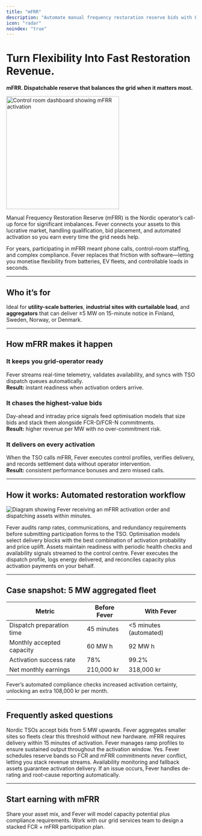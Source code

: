 ```yaml
---
title: "mFRR"
description: "Automate manual frequency restoration reserve bids with Fever’s real-time dispatch engine."
icon: "radar"
noindex: "true"
---
```


# Turn Flexibility Into Fast Restoration Revenue.

**mFRR. Dispatchable reserve that balances the grid when it matters most.**

<img
  src="/images/hero-dark.png"
  alt="Control room dashboard showing mFRR activation"
  noZoom={true}
  height="300"
  className="rounded-xl"
/>

Manual Frequency Restoration Reserve (mFRR) is the Nordic operator’s call-up force for significant imbalances. Fever connects your assets to this lucrative market, handling qualification, bid placement, and automated activation so you earn every time the grid needs help.

For years, participating in mFRR meant phone calls, control-room staffing, and complex compliance. Fever replaces that friction with software—letting you monetise flexibility from batteries, EV fleets, and controllable loads in seconds.

---

## Who it’s for

Ideal for **utility-scale batteries**, **industrial sites with curtailable load**, and **aggregators** that can deliver ≥5 MW on 15-minute notice in Finland, Sweden, Norway, or Denmark.

---

## How mFRR makes it happen

### It keeps you grid-operator ready
Fever streams real-time telemetry, validates availability, and syncs with TSO dispatch queues automatically.\
**Result:** instant readiness when activation orders arrive.

### It chases the highest-value bids
Day-ahead and intraday price signals feed optimisation models that size bids and stack them alongside FCR-D/FCR-N commitments.\
**Result:** higher revenue per MW with no over-commitment risk.

### It delivers on every activation
When the TSO calls mFRR, Fever executes control profiles, verifies delivery, and records settlement data without operator intervention.\
**Result:** consistent performance bonuses and zero missed calls.

---

## How it works: Automated restoration workflow

![Diagram showing Fever receiving an mFRR activation order and dispatching assets within minutes.](/images/hero-light.png)

<Steps>
  <Step title="Qualify the asset">
    Fever audits ramp rates, communications, and redundancy requirements before submitting participation forms to the TSO.
  </Step>
  <Step title="Forecast + bid">
    Optimisation models select delivery blocks with the best combination of activation probability and price uplift.
  </Step>
  <Step title="Standby mode">
    Assets maintain readiness with periodic health checks and availability signals streamed to the control centre.
  </Step>
  <Step title="Activation + settlement">
    Fever executes the dispatch profile, logs energy delivered, and reconciles capacity plus activation payments on your behalf.
  </Step>
</Steps>

---

## Case snapshot: 5 MW aggregated fleet

| Metric | Before Fever | With Fever |
| ------ | ------------ | ---------- |
| Dispatch preparation time | 45 minutes | &lt;5 minutes (automated) |
| Monthly accepted capacity | 60 MW h | 92 MW h |
| Activation success rate | 78% | 99.2% |
| Net monthly earnings | 210,000 kr | 318,000 kr |

<success>
  Fever’s automated compliance checks increased activation certainty, unlocking an extra 108,000 kr per month.
</success>

---

## Frequently asked questions

<AccordionGroup>
  <Accordion title="What’s the minimum bid size?">
    Nordic TSOs accept bids from 5 MW upwards. Fever aggregates smaller sites so fleets clear this threshold without new hardware.
  </Accordion>
  <Accordion title="How fast must assets respond?">
    mFRR requires delivery within 15 minutes of activation. Fever manages ramp profiles to ensure sustained output throughout the activation window.
  </Accordion>
  <Accordion title="Can I participate if I already provide FCR?">
    Yes. Fever schedules reserve bands so FCR and mFRR commitments never conflict, letting you stack revenue streams.
  </Accordion>
  <Accordion title="How are penalties avoided?">
    Availability monitoring and fallback assets guarantee activation delivery. If an issue occurs, Fever handles de-rating and root-cause reporting automatically.
  </Accordion>
</AccordionGroup>

---

## Start earning with mFRR

<CardGroup cols={2}>
  <Card title="Assess my fleet" icon="clipboard-list" href="/get-started">
    Share your asset mix, and Fever will model capacity potential plus compliance requirements.
  </Card>
  <Card title="Schedule a strategy session" icon="users" href="/contact">
    Work with our grid services team to design a stacked FCR + mFRR participation plan.
  </Card>
</CardGroup>
